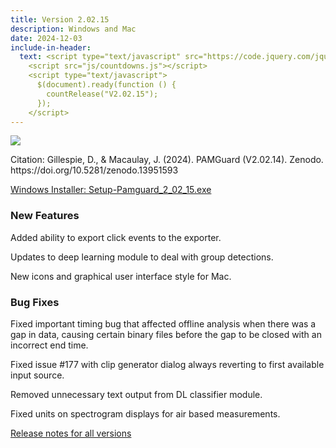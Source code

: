 ```yaml
---
title: Version 2.02.15
description: Windows and Mac
date: 2024-12-03
include-in-header: 
  text: <script type="text/javascript" src="https://code.jquery.com/jquery-1.7.1.min.js"></script>
    <script src="js/countdowns.js"></script>
    <script type="text/javascript">
      $(document).ready(function () {
        countRelease("V2.02.15");
      });
    </script>
---
```


[![](https://zenodo.org/badge/DOI/10.5281/zenodo.13951593.svg)](https://doi.org/10.5281/zenodo.13951593)

Citation: Gillespie, D., & Macaulay, J. (2024). PAMGuard (V2.02.14). Zenodo. https://doi.org/10.5281/zenodo.13951593

[Windows Installer: Setup-Pamguard_2_02_15.exe](https://github.com/PAMGuard/PAMGuard/releases/download/V2.02.15/Setup-Pamguard_2_02_15.exe)

### New Features

Added ability to export click events to the exporter.

Updates to deep learning module to deal with group detections.

New icons and graphical user interface style for Mac.


### Bug Fixes

Fixed important timing bug that affected offline analysis when there was a gap in data, causing certain binary files before the gap to be closed with an incorrect end time. 

Fixed issue #177 with clip generator dialog always reverting to first available input source. 

Removed unnecessary text output from DL classifier module. 

Fixed units on spectrogram displays for air based measurements.

[Release notes for all versions](../releasenotes.qmd)

